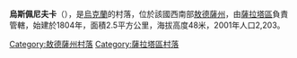 {{coord|46|11|3|N|29|51|44|E|scale:30000|display=title}}

'''烏斯佩尼夫卡'''（{{lang-uk|Успенівка}}），是[[烏克蘭|烏克蘭]]的村落，位於該國西南部[[敖德薩州|敖德薩州]]，由[[薩拉塔區|薩拉塔區]]負責管轄，始建於1804年，面積2.5平方公里，海拔高度48米，2001年人口2,203。

{{DEFAULTSORT:Успенівка}}
[[Category:敖德薩州村落|Category:敖德薩州村落]]
[[Category:薩拉塔區村落|Category:薩拉塔區村落]]


{{Odessa-geo-stub}}